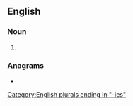 ==English==

===Noun===
{{head|en|noun form}}

# {{plural of|potty|lang=en}}

===Anagrams===
* {{anagrams|en|a=eiopstt|Petitos|tip-toes|tiptoes|topsite}}

[[Category:English plurals ending in "-ies"]]